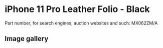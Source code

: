 # iPhone 11 Pro Leather Folio - Black

Part number, for search engines, auction websites and such: MX062ZM/A

## Image gallery

<div style={{ width: "768px" }}>
  <GalleryComponent
    images={[
      {
        original: "/everysource/MX062",
        thumbnail: "/everypreview/MX062",
      },
      {
        original: "/everysource/MX062_AV1",
        thumbnail: "/everypreview/MX062_AV1",
      },
      {
        original: "/everysource/MX062_AV2",
        thumbnail: "/everypreview/MX062_AV2",
      },
      {
        original: "/everysource/MX062_AV3",
        thumbnail: "/everypreview/MX062_AV3",
      },
      {
        original: "/everysource/MX062_AV4",
        thumbnail: "/everypreview/MX062_AV4",
      },
      {
        original: "/everysource/MX062_AV5",
        thumbnail: "/everypreview/MX062_AV5",
      }
    ]}
  />
</div>